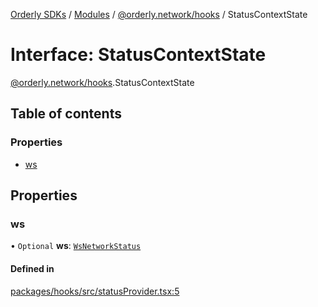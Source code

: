 [Orderly SDKs](/sdks/tech-doc/README) / [Modules](/sdks/tech-doc/modules) / [@orderly.network/hooks](/sdks/tech-doc/modules/orderly_network_hooks) / StatusContextState

# Interface: StatusContextState

[@orderly.network/hooks](/sdks/tech-doc/modules/orderly_network_hooks).StatusContextState

## Table of contents

### Properties

- [ws](/sdks/tech-doc/interfaces/orderly_network_hooks.StatusContextState#ws)

## Properties

### ws

• `Optional` **ws**: [`WsNetworkStatus`](/sdks/tech-doc/enums/orderly_network_hooks.WsNetworkStatus)

#### Defined in

[packages/hooks/src/statusProvider.tsx:5](https://github.com/OrderlyNetwork/js-sdk/blob/d47dd11/packages/hooks/src/statusProvider.tsx#L5)
